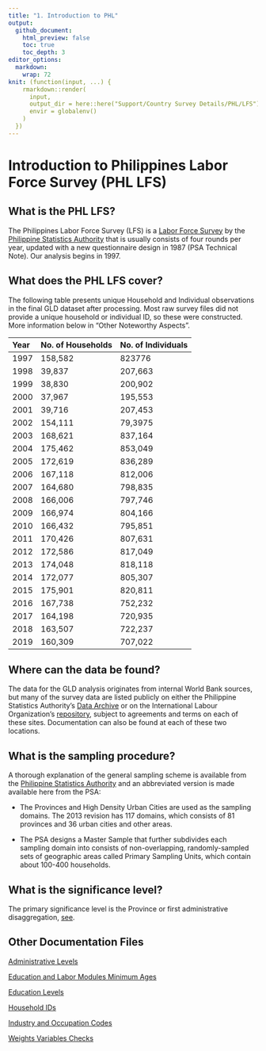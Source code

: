 ```yaml
---
title: "1. Introduction to PHL"
output: 
  github_document:
    html_preview: false
    toc: true
    toc_depth: 3
editor_options: 
  markdown: 
    wrap: 72
knit: (function(input, ...) {
    rmarkdown::render(
      input,
      output_dir = here::here("Support/Country Survey Details/PHL/LFS"),
      envir = globalenv()
    )
  })
---
```


# Introduction to Philippines Labor Force Survey (PHL LFS)

## What is the PHL LFS?

The Philippines Labor Force Survey (LFS) is a [Labor Force
Survey](https://psa.gov.ph/statistics/survey/labor-force/lfs-index) by
the [Philippine Statistics Authority](https://psa.gov.ph/) that is
usually consists of four rounds per year, updated with a new
questionnaire design in 1987 (PSA Technical Note). Our analysis begins
in 1997.

## What does the PHL LFS cover?

The following table presents unique Household and Individual
observations in the final GLD dataset after processing. Most raw survey
files did not provide a unique household or individual ID, so these were
constructed. More information below in "Other Noteworthy Aspects".

| Year | No. of Households | No. of Individuals |
|:-----|:------------------|:-------------------|
| 1997 | 158,582           | 823776             |
| 1998 | 39,837            | 207,663            |
| 1999 | 38,830            | 200,902            |
| 2000 | 37,967            | 195,553            |
| 2001 | 39,716            | 207,453            |
| 2002 | 154,111           | 79,3975            |
| 2003 | 168,621           | 837,164            |
| 2004 | 175,462           | 853,049            |
| 2005 | 172,619           | 836,289            |
| 2006 | 167,118           | 812,006            |
| 2007 | 164,680           | 798,835            |
| 2008 | 166,006           | 797,746            |
| 2009 | 166,974           | 804,166            |
| 2010 | 166,432           | 795,851            |
| 2011 | 170,426           | 807,631            |
| 2012 | 172,586           | 817,049            |
| 2013 | 174,048           | 818,118            |
| 2014 | 172,077           | 805,307            |
| 2015 | 175,901           | 820,811            |
| 2016 | 167,738           | 752,232            |
| 2017 | 164,198           | 720,935            |
| 2018 | 163,507           | 722,237            |
| 2019 | 160,309           | 707,022            |

## Where can the data be found?

The data for the GLD analysis originates from internal World Bank
sources, but many of the survey data are listed publicly on either the
Philippine Statistics Authority's [Data
Archive](http://psada.psa.gov.ph/index.php/catalog/LFS) or on the
International Labour Organization's
[repository](https://www.ilo.org/surveyLib/index.php/catalog/LFS#_r=&collection=&country=171&dtype=&from=1975&page=1&ps=30&sid=&sk=&sort_by=nation&sort_order=&to=2019&topic=&view=s&vk=),
subject to agreements and terms on each of these sites. Documentation
can also be found at each of these two locations.

## What is the sampling procedure?

A thorough explanation of the general sampling scheme is available from
the [Philippine Statistics
Authority](https://psa.gov.ph/content/technical-notes-labor-force-survey-lfs)
and an abbreviated version is made available here from the PSA:

-   The Provinces and High Density Urban Cities are used as the sampling
    domains. The 2013 revision has 117 domains, which consists of 81
    provinces and 36 urban cities and other areas.

-   The PSA designs a Master Sample that further subdivides each
    sampling domain into consists of non-overlapping, randomly-sampled
    sets of geographic areas called Primary Sampling Units, which
    contain about 100-400 households.

## What is the significance level?

The primary significance level is the Province or first administrative
disaggregation,
[see](https://psa.gov.ph/sites/default/files/ISHB%20-%20Labor%20Force%20Series%20No.161%20July%202014.pdf).

## Other Documentation Files

[Administrative Levels](Administrative_Levels.md)

[Education and Labor Modules Minimum
Ages](Edu_Labor_Ages.md)

[Education
Levels](Education_Levels.md)

[Household
IDs](Household_IDs.md)

[Industry and Occupation
Codes](Industry_Occupation_Codes.md)

[Weights Variables
Checks](Weights_PSA_Checks.md)
